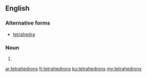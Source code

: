 ==English==

===Alternative forms===
* [[tetrahedra]]

===Noun===
{{head|en|plural}}

# {{plural of|tetrahedron|lang=en}}

[[ar:tetrahedrons]]
[[fr:tetrahedrons]]
[[ku:tetrahedrons]]
[[my:tetrahedrons]]